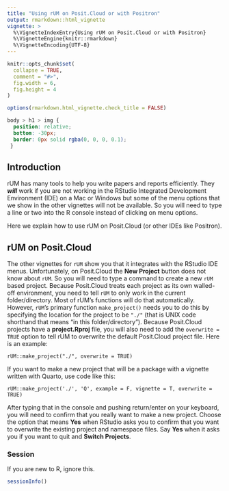 ```yaml
---
title: "Using rUM on Posit.Cloud or with Positron"
output: rmarkdown::html_vignette
vignette: >
  %\VignetteIndexEntry{Using rUM on Posit.Cloud or with Positron}
  %\VignetteEngine{knitr::rmarkdown}
  %\VignetteEncoding{UTF-8}
---
```


```r
knitr::opts_chunk$set(
  collapse = TRUE,
  comment = "#>",
  fig.width = 6,
  fig.height = 4
)

options(rmarkdown.html_vignette.check_title = FALSE)
```

```css
body > h1 > img {
  position: relative;
  bottom: -30px;
  border: 0px solid rgba(0, 0, 0, 0.1);
 }
```

## Introduction

rUM has many tools to help you write papers and reports efficiently.  They _**will**_ work if you are not working in the RStudio Integrated Development Environment (IDE) on a Mac or Windows but some of the menu options that we show in the other vignettes will not be available.  So you will need to type a line or two into the R console instead of clicking on menu options.  

Here we explain how to use rUM on Posit.Cloud (or other IDEs like Positron). 

## rUM on Posit.Cloud

The other vignettes for `rUM` show you that it integrates with the RStudio IDE menus.  Unfortunately, on Posit.Cloud the **New Project** button does not know about `rUM`. So you will need to type a command to create a new `rUM` based project. Because Posit.Cloud treats each project as its own walled-off environment, you need to tell `rUM` to only work in the current folder/directory.  Most of rUM's functions will do that automatically.  However, `rUM`'s primary function `make_project()` needs you to do this by specifying the location for the project to be `"./"`  (that is UNIX code shorthand that means "in this folder/directory").  Because Posit.Cloud projects have a **project.Rproj** file, you will also need to add the `overwrite = TRUE` option to tell rUM to overwrite the default Posit.Cloud project file.  Here is an example:

```
rUM::make_project("./", overwrite = TRUE)
```

If you want to make a new project that will be a package with a vignette written with Quarto, use code like this:

```
rUM::make_project('./', 'Q', example = F, vignette = T, overwrite = TRUE) 
```

After typing that in the console and pushing return/enter on your keyboard, you will need to confirm that you really want to make a new project.  Choose the option that means **Yes** when RStudio asks you to confirm that you want to overwrite the existing project and namespace files. Say **Yes** when it asks you if you want to quit and **Switch Projects**.  

### Session

If you are new to R, ignore this.

```r
sessionInfo()
```
